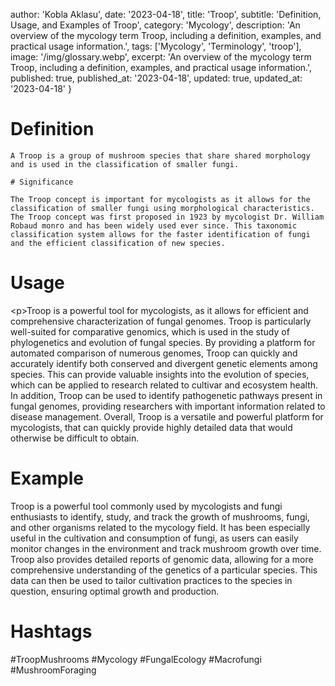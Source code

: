 
  author: 'Kobla Aklasu',
  date: '2023-04-18',
  title: 'Troop',
  subtitle: 'Definition, Usage, and Examples of Troop',
  category: 'Mycology',
  description: 'An overview of the mycology term Troop, including a definition, examples, and practical usage information.',
  tags: ['Mycology', 'Terminology', 'troop'],
  image: '/img/glossary.webp',
  excerpt: 'An overview of the mycology term Troop, including a definition, examples, and practical usage information.',
  published: true,
  published_at: '2023-04-18',
  updated: true,
  updated_at: '2023-04-18'
}




# Definition
    
    A Troop is a group of mushroom species that share shared morphology and is used in the classification of smaller fungi. 
    
    # Significance 
    
    The Troop concept is important for mycologists as it allows for the classification of smaller fungi using morphological characteristics. The Troop concept was first proposed in 1923 by mycologist Dr. William Robaud monro and has been widely used ever since. This taxonomic classification system allows for the faster identification of fungi and the efficient classification of new species.

# Usage

&lt;p&gt;Troop is a powerful tool for mycologists, as it allows for efficient and comprehensive characterization of fungal genomes. Troop is particularly well-suited for comparative genomics, which is used in the study of phylogenetics and evolution of fungal species. By providing a platform for automated comparison of numerous genomes, Troop can quickly and accurately identify both conserved and divergent genetic elements among species. This can provide valuable insights into the evolution of species, which can be applied to research related to cultivar and ecosystem health. In addition, Troop can be used to identify pathogenetic pathways present in fungal genomes, providing researchers with important information related to disease management. Overall, Troop is a versatile and powerful platform for mycologists, that can quickly provide highly detailed data that would otherwise be difficult to obtain.

# Example

Troop is a powerful tool commonly used by mycologists and fungi enthusiasts to identify, study, and track the growth of mushrooms, fungi, and other organisms related to the mycology field. It has been especially useful in the cultivation and consumption of fungi, as users can easily monitor changes in the environment and track mushroom growth over time. Troop also provides detailed reports of genomic data, allowing for a more comprehensive understanding of the genetics of a particular species. This data can then be used to tailor cultivation practices to the species in question, ensuring optimal growth and production.

# Hashtags

#TroopMushrooms #Mycology #FungalEcology #Macrofungi #MushroomForaging

